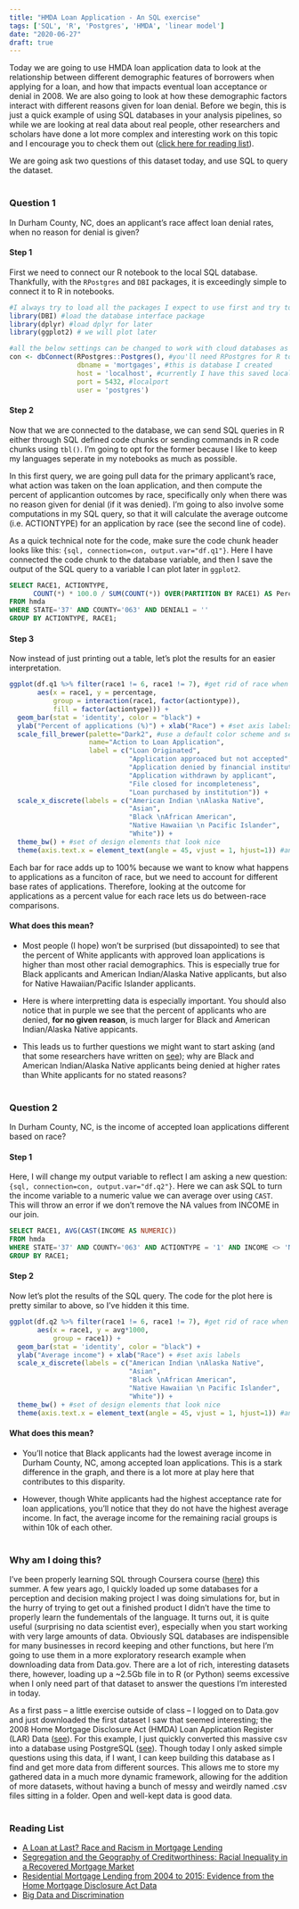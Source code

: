 ```yaml
---
title: "HMDA Loan Application - An SQL exercise"
tags: ['SQL', 'R', 'Postgres', 'HMDA', 'linear model']
date: "2020-06-27"
draft: true
---
```


Today we are going to use HMDA loan application data to look at the relationship between different demographic features of borrowers when applying for a loan, and how that impacts eventual loan acceptance or denial in 2008. We are also going to look at how these demographic factors interact with different reasons given for loan denial. Before we begin, this is just a quick example of using SQL databases in your analysis pipelines, so while we are looking at real data about real people, other researchers and scholars have done a lot more complex and interesting work on this topic and I encourage you to check them out ([click here for reading list](#reading-list)).

We are going ask two questions of this dataset today, and use SQL to query the dataset.
</br></br>

### Question 1
In Durham County, NC, does an applicant's race affect loan denial rates, when no reason for denial is given?

#### Step 1
First we need to connect our R notebook to the local SQL database. Thankfully, with the `RPostgres` and `DBI` packages, it is exceedingly simple to connect it to R in notebooks. 
```r
#I always try to load all the packages I expect to use first and try to properly set up my R environment
library(DBI) #load the database interface package
library(dplyr) #load dplyr for later
library(ggplot2) # we will plot later

#all the below settings can be changed to work with cloud databases as well
con <- dbConnect(RPostgres::Postgres(), #you'll need RPostgres for R to talk to PostgreSQL
                 dbname = 'mortgages', #this is database I created
                 host = 'localhost', #currently I have this saved locally
                 port = 5432, #localport
                 user = 'postgres')
```

#### Step 2
Now that we are connected to the database, we can send SQL queries in R either through SQL defined code chunks or sending commands in R code chunks using `tbl()`. I'm going to opt for the former because I like to keep my languages seperate in my notebooks as much as possible. 

In this first query, we are going pull data for the primary applicant's race, what action was taken on the loan application, and then compute the percent of applicantion outcomes by race, specifically only when there was no reason given for denial (if it was denied). I'm going to also involve some computations in my SQL query, so that it will calculate the average outcome (i.e. ACTIONTYPE) for an application by race (see the second line of code). 

As a quick technical note for the code, make sure the code chunk header looks like this: `{sql, connection=con, output.var="df.q1"}`. Here I have connected the code chunk to the database variable, and then I save the output of the SQL query to a variable I can plot later in `ggplot2`. 
```sql
SELECT RACE1, ACTIONTYPE, 
      COUNT(*) * 100.0 / SUM(COUNT(*)) OVER(PARTITION BY RACE1) AS Percentage
FROM hmda
WHERE STATE='37' AND COUNTY='063' AND DENIAL1 = ''
GROUP BY ACTIONTYPE, RACE1;
```

#### Step 3
Now instead of just printing out a table, let's plot the results for an easier interpretation. 
```r
ggplot(df.q1 %>% filter(race1 != 6, race1 != 7), #get rid of race when (1) not applicable and (2) when not provided by applicant
       aes(x = race1, y = percentage, 
           group = interaction(race1, factor(actiontype)), 
           fill = factor(actiontype))) +
  geom_bar(stat = 'identity', color = "black") + 
  ylab("Percent of applications (%)") + xlab("Race") + #set axis labels
  scale_fill_brewer(palette="Dark2", #use a default color scheme and set labels
                    name="Action to Loan Application", 
                    label = c("Loan Originated",
                              "Application approaced but not accepted",
                              "Application denied by financial institution",
                              "Application withdrawn by applicant",
                              "File closed for incompleteness",
                              "Loan purchased by institution")) +
  scale_x_discrete(labels = c("American Indian \nAlaska Native",
                              "Asian",
                              "Black \nAfrican American",
                              "Native Hawaiian \n Pacific Islander",
                              "White")) +
  theme_bw() + #set of design elements that look nice
  theme(axis.text.x = element_text(angle = 45, vjust = 1, hjust=1)) #angle the x-axis labels to fit
```

Each bar for race adds up to 100% because we want to know what happens to applications as a funciton of race, but we need to account for different base rates of applications. Therefore, looking at the outcome for applications as a percent value for each race lets us do between-race comparisons. 

#### What does this mean?
* Most people (I hope) won't be surprised (but dissapointed) to see that the percent of White applicants with approved loan applications is higher than most other racial demographics. This is especially true for Black applicants and American Indian/Alaska Native applicants, but also for Native Hawaiian/Pacific Islander applicants. 

* Here is where interpretting data is especially important. You should also notice that in purple we see that the percent of applicants who are denied, **for no given reason**, is much larger for Black and American Indian/Alaska Native appicants. 

* This leads us to further questions we might want to start asking (and that some researchers have written on [see](#reading-list)); why are Black and American Indian/Alaska Native applicants being denied at higher rates than White applicants for no stated reasons? 
</br></br>

### Question 2
In Durham County, NC, is the income of accepted loan applications different based on race? 

#### Step 1
Here, I will change my output variable to reflect I am asking a new question: `{sql, connection=con, output.var="df.q2"}`. Here we can ask SQL to turn the income variable to a numeric value we can average over using `CAST`. This will throw an error if we don't remove the NA values from INCOME in our join. 
```sql
SELECT RACE1, AVG(CAST(INCOME AS NUMERIC))
FROM hmda
WHERE STATE='37' AND COUNTY='063' AND ACTIONTYPE = '1' AND INCOME <> 'NA'
GROUP BY RACE1;
```

#### Step 2
Now let's plot the results of the SQL query. The code for the plot here is pretty similar to above, so I've hidden it this time. 
```r
ggplot(df.q2 %>% filter(race1 != 6, race1 != 7), #get rid of race when (1) not applicable and (2) when not provided by applicant
       aes(x = race1, y = avg*1000, 
           group = race1)) +
  geom_bar(stat = 'identity', color = "black") +
  ylab("Average income") + xlab("Race") + #set axis labels
  scale_x_discrete(labels = c("American Indian \nAlaska Native",
                              "Asian",
                              "Black \nAfrican American",
                              "Native Hawaiian \n Pacific Islander",
                              "White")) +
  theme_bw() + #set of design elements that look nice
  theme(axis.text.x = element_text(angle = 45, vjust = 1, hjust=1)) #angle the x-axis labels to fit
```

#### What does this mean?
* You'll notice that Black applicants had the lowest average income in Durham County, NC, among accepted loan applications. This is a stark difference in the graph, and there is a lot more at play here that contributes to this disparity. 

* However, though White applicants had the highest acceptance rate for loan applications, you'll notice that they do not have the highest average income. In fact, the average income for the remaining racial groups is within 10k of each other. 
</br></br>

### Why am I doing this?
I've been properly learning SQL through Coursera course ([here](https://www.coursera.org/learn/analytics-mysql/)) this summer. A few years ago, I quickly loaded up some databases for a perception and decision making project I was doing simulations for, but in the hurry of trying to get out a finished product I didn't have the time to properly learn the fundementals of the language. It turns out, it is quite useful (surprising no data scientist ever), especially when you start working with very large amounts of data. Obviously SQL databases are indispensible for many businesses in record keeping and other functions, but here I'm going to use them in a more exploratory research example when downloading data from Data.gov. There are a lot of rich, interesting datasets there, however, loading up a ~2.5Gb file in to R (or Python) seems excessive when I only need part of that dataset to answer the questions I'm interested in today. 

As a first pass -- a little exercise outside of class -- I logged on to Data.gov and just downloaded the first dataset I saw that seemed interesting; the 2008 Home Mortgage Disclosure Act (HMDA) Loan Application Register (LAR) Data ([see](https://catalog.data.gov/dataset/2008-home-mortgage-disclosure-act-hmda-loan-application-register-lar-data)). For this example, I just quickly converted this massive csv into a database using PostgreSQL ([see](https://www.postgresqltutorial.com/import-csv-file-into-posgresql-table/)). Though today I only asked simple questions using this data, if I want, I can keep building this database as I find and get more data from different sources. This allows me to store my gathered data in a much more dynamic framework, allowing for the addition of more datasets, without having a bunch of messy and weirdly named .csv files sitting in a folder. Open and well-kept data is good data. 
</br></br>

### Reading List
* [A Loan at Last? Race and Racism in Mortgage Lending](https://link.springer.com/chapter/10.1007/978-3-030-11711-5_11)
* [Segregation and the Geography of Creditworthiness: Racial Inequality in a Recovered Mortgage Market](https://www.tandfonline.com/doi/full/10.1080/10511482.2017.1341944?casa_token=b3GMq9t6wLsAAAAA%3AaLUQuyPbjXkI9KXZib0FAg91qA74Hw2YDADejjIrmm90o_XqGeYkAJG6wKM-L1F6g0SiD16me7MX)
* [Residential Mortgage Lending from 2004 to 2015: Evidence from the Home Mortgage Disclosure Act Data](https://www.questia.com/library/journal/1G1-484628739/residential-mortgage-lending-from-2004-to-2015-evidence)
* [Big Data and Discrimination](https://www.jstor.org/stable/26590562?seq=1#metadata_info_tab_contents)
